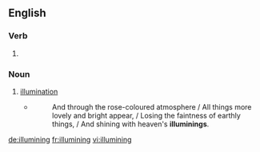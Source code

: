 ==English==

===Verb===
{{head|en|present participle}}

# {{present participle of|illumine|lang=en}}

===Noun===
{{en-noun}}

# [[illumination]]
#* {{w|Walter Richard Cassels}}
#*: And through the rose-coloured atmosphere / All things more lovely and bright appear, / Losing the faintness of earthly things, / And shining with heaven's '''illuminings'''.

[[de:illumining]]
[[fr:illumining]]
[[vi:illumining]]